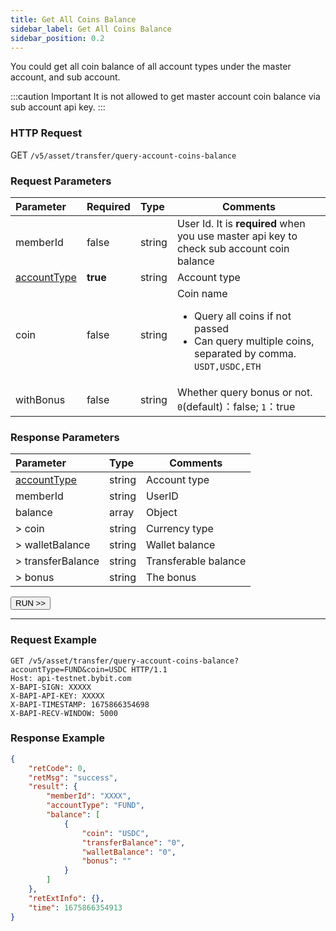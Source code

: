 ```yaml
---
title: Get All Coins Balance
sidebar_label: Get All Coins Balance
sidebar_position: 0.2
---
```


You could get all coin balance of all account types under the master account, and sub account.

:::caution Important
It is not allowed to get master account coin balance via sub account api key.
:::

### HTTP Request
GET `/v5/asset/transfer/query-account-coins-balance`

### Request Parameters
| Parameter | Required | Type | Comments|
|:----- |:-------|:-----|------ |
|memberId|false |string |User Id. It is <b>required</b> when you use master api key to check sub account coin balance |
|[accountType](../enum#accounttype)|<b>true</b> |string |Account type |
|coin |false |string |Coin name <ul><li>Query all coins if not passed</li><li>Can query multiple coins, separated by comma. `USDT,USDC,ETH`</li></ul> |
|withBonus|false |string |Whether query bonus or not. `0`(default)：false; `1`：true |

### Response Parameters
| Parameter | Type | Comments|
|:----- |:-----|----- |
|[accountType](../enum#accounttype) |string |Account type|
|memberId |string |UserID|
|balance |array |Object |
|> coin |string |Currency type|
|> walletBalance |string |Wallet balance|
|> transferBalance |string |Transferable balance|
|> bonus |string |The bonus|

<a href="/api-explorer/v5/asset/all-balance"><Button>RUN >></Button></a>

---

### Request Example

```http
GET /v5/asset/transfer/query-account-coins-balance?accountType=FUND&coin=USDC HTTP/1.1
Host: api-testnet.bybit.com
X-BAPI-SIGN: XXXXX
X-BAPI-API-KEY: XXXXX
X-BAPI-TIMESTAMP: 1675866354698
X-BAPI-RECV-WINDOW: 5000
```

### Response Example

```json
{
    "retCode": 0,
    "retMsg": "success",
    "result": {
        "memberId": "XXXX",
        "accountType": "FUND",
        "balance": [
            {
                "coin": "USDC",
                "transferBalance": "0",
                "walletBalance": "0",
                "bonus": ""
            }
        ]
    },
    "retExtInfo": {},
    "time": 1675866354913
}
```
